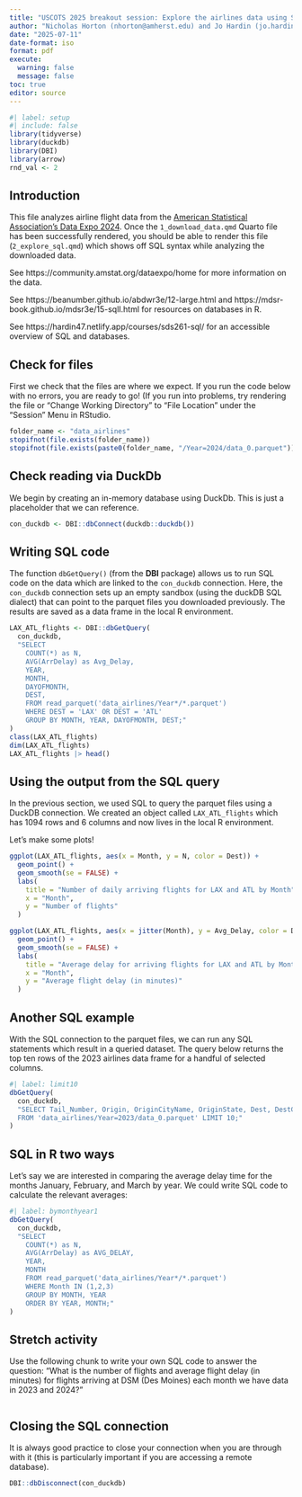 ```yaml
---
title: "USCOTS 2025 breakout session: Explore the airlines data using SQL and parquet"
author: "Nicholas Horton (nhorton@amherst.edu) and Jo Hardin (jo.hardin@pomona.edu)"
date: "2025-07-11"
date-format: iso
format: pdf
execute:
  warning: false
  message: false
toc: true
editor: source
---
```


```r
#| label: setup
#| include: false
library(tidyverse)
library(duckdb)
library(DBI)
library(arrow)
rnd_val <- 2
```

## Introduction

This file analyzes airline flight data from the [American Statistical Association's Data Expo 2024](https://community.amstat.org/dataexpo/home).
Once the `1_download_data.qmd` Quarto file has been successfully rendered, you should be able to render this file (`2_explore_sql.qmd`) which shows off SQL syntax while analyzing the downloaded data.

See https://community.amstat.org/dataexpo/home for more information on the data.

See https://beanumber.github.io/abdwr3e/12-large.html and https://mdsr-book.github.io/mdsr3e/15-sqlI.html for resources on databases in R.

See https://hardin47.netlify.app/courses/sds261-sql/ for an accessible overview of SQL and databases.

## Check for files

First we check that the files are where we expect.
If you run the code below with no errors, you are ready to go!
(If you run into problems, try rendering the file or "Change Working Directory" to "File Location" under the "Session" Menu in RStudio.

```r
folder_name <- "data_airlines"
stopifnot(file.exists(folder_name))
stopifnot(file.exists(paste0(folder_name, "/Year=2024/data_0.parquet")))
```

## Check reading via DuckDb

We begin by creating an in-memory database using DuckDb.
This is just a placeholder that we can reference.

```r
con_duckdb <- DBI::dbConnect(duckdb::duckdb())
```

## Writing SQL code

The function `dbGetQuery()` (from the **DBI** package) allows us to run SQL code on the data which are linked to the `con_duckdb` connection. 
Here, the `con_duckdb` connection sets up an empty sandbox (using the duckDB SQL dialect) that can point to the parquet files you downloaded previously.
The results are saved as a data frame in the local R environment.

```r
LAX_ATL_flights <- DBI::dbGetQuery(
  con_duckdb, 
  "SELECT 
    COUNT(*) as N, 
    AVG(ArrDelay) as Avg_Delay,
    YEAR, 
    MONTH,
    DAYOFMONTH,
    DEST,
    FROM read_parquet('data_airlines/Year*/*.parquet') 
    WHERE DEST = 'LAX' OR DEST = 'ATL'
    GROUP BY MONTH, YEAR, DAYOFMONTH, DEST;"
)
class(LAX_ATL_flights)
dim(LAX_ATL_flights)
LAX_ATL_flights |> head()
```

## Using the output from the SQL query

In the previous section, we used SQL to query the parquet files using a DuckDB connection.
We created an object called `LAX_ATL_flights` which has 1094 rows and 6 columns and now lives in the local R environment.

Let's make some plots!

```r
ggplot(LAX_ATL_flights, aes(x = Month, y = N, color = Dest)) +
  geom_point() +
  geom_smooth(se = FALSE) +
  labs(
    title = "Number of daily arriving flights for LAX and ATL by Month",
    x = "Month",
    y = "Number of flights"
  ) 
```

```r
ggplot(LAX_ATL_flights, aes(x = jitter(Month), y = Avg_Delay, color = Dest)) +
  geom_point() +
  geom_smooth(se = FALSE) +
  labs(
    title = "Average delay for arriving flights for LAX and ATL by Month",
    x = "Month",
    y = "Average flight delay (in minutes)"
  ) 
```

## Another SQL example

With the SQL connection to the parquet files, we can run any SQL statements which result in a queried dataset.
The query below returns the top ten rows of the 2023 airlines data frame for a handful of selected columns.

```r
#| label: limit10
dbGetQuery(
  con_duckdb, 
  "SELECT Tail_Number, Origin, OriginCityName, OriginState, Dest, DestCityName, DestState 
  FROM 'data_airlines/Year=2023/data_0.parquet' LIMIT 10;"
) 
```


## SQL in R two ways

Let's say we are interested in comparing the average delay time for the months January, February, and March by year.
We could write SQL code to calculate the relevant averages:

```r
#| label: bymonthyear1
dbGetQuery(
  con_duckdb, 
  "SELECT 
    COUNT(*) as N, 
    AVG(ArrDelay) as AVG_DELAY,
    YEAR, 
    MONTH
    FROM read_parquet('data_airlines/Year*/*.parquet') 
    WHERE Month IN (1,2,3)
    GROUP BY MONTH, YEAR
    ORDER BY YEAR, MONTH;"
)
```

## Stretch activity

Use the following chunk to write your own SQL code to answer the question: "What is the number of flights and average flight delay (in minutes) for flights arriving at DSM (Des Moines) each month we have data in 2023 and 2024?"

```r

```


## Closing the SQL connection

It is always good practice to close your connection when you are through with it (this is particularly important if you are accessing a remote database).

```r
DBI::dbDisconnect(con_duckdb)
```
